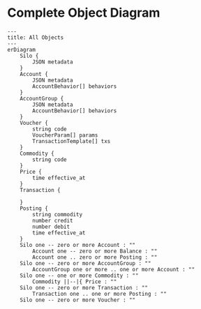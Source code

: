 # Complete Object Diagram

```mermaid
---
title: All Objects
---
erDiagram
	Silo {
        JSON metadata
	}
	Account {
        JSON metadata
        AccountBehavior[] behaviors
    }
    AccountGroup {
        JSON metadata
        AccountBehavior[] behaviors
    }
    Voucher {
        string code
        VoucherParam[] params
        TransactionTemplate[] txs
    }
    Commodity {
        string code
    }
    Price {
        time effective_at
    }
    Transaction {

    }
    Posting {
        string commodity
        number credit
        number debit
        time effective_at
    }
    Silo one -- zero or more Account : ""
        Account one -- zero or more Balance : ""
        Account one .. zero or more Posting : ""
    Silo one -- zero or more AccountGroup : ""
        AccountGroup one or more .. one or more Account : ""
    Silo one -- one or more Commodity : ""
        Commodity ||--|{ Price : ""
    Silo one -- zero or more Transaction : ""
        Transaction one .. one or more Posting : ""
    Silo one -- zero or more Voucher : ""
```